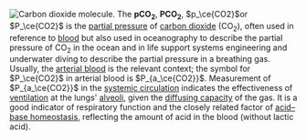 {{short description|Partial pressure of carbon dioxide, often used in reference to blood}}
{{DISPLAYTITLE:pCO<sub>2</sub>}}
[[File:Carbon-dioxide-3D-vdW.svg|thumb|[[Carbon dioxide]] molecule.]]
The '''pCO<sub>2</sub>''', '''PCO<sub>2</sub>''', <math chem>p_\ce{CO2}</math>or <math chem>P_\ce{CO2}</math> is the [[partial pressure]] of [[carbon dioxide]] (CO<sub>2</sub>), often used in reference to [[blood]] but also used in oceanography to describe the partial pressure of CO<sub>2</sub> in the ocean and in life support systems engineering and underwater diving to describe the partial pressure in a breathing gas. Usually, the [[arterial blood]] is the relevant context; the symbol for <math chem>P_\ce{CO2}</math> in arterial blood is <math chem>P_{a_\ce{CO2}}</math>. Measurement of <math chem>P_{a_\ce{CO2}}</math> in the [[systemic circulation]] indicates the effectiveness of [[ventilation (physiology)|ventilation]] at the lungs' [[pulmonary alveolus|alveoli]], given the [[diffusing capacity]] of the gas. It is a good indicator of respiratory function and the closely related factor of [[acid–base homeostasis]], reflecting the amount of acid in the blood (without lactic acid).
